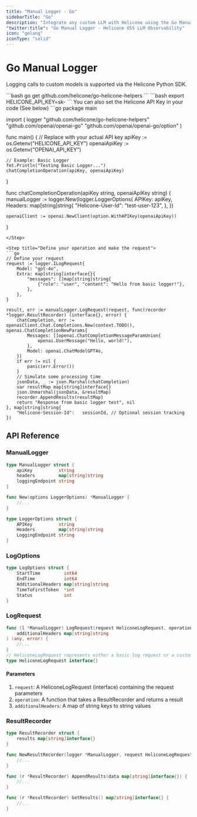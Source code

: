 ```yaml
---
title: "Manual Logger - Go"
sidebarTitle: "Go"
description: "Integrate any custom LLM with Helicone using the Go Manual Logger. Step-by-step guide for Go implementation to connect your proprietary or open-source models."
"twitter:title": "Go Manual Logger - Helicone OSS LLM Observability"
icon: "golang"
iconType: "solid"
---
```


# Go Manual Logger

Logging calls to custom models is supported via the Helicone Python SDK.

<Steps>
  <Step title="Install the Helicone helpers package">
  ```bash
  go get github.com/helicone/go-helicone-helpers
  ```
  </Step>

  <Step title="Set `HELICONE_API_KEY` as an environment variable">
  ```bash
  export HELICONE_API_KEY=sk-<your-api-key>
  ```
  <Info>You can also set the Helicone API Key in your code (See below)</Info>
  </Step>

  <Step title="Create a new HeliconeManualLogger instance">
  ```go
package main

import (
    logger "github.com/helicone/go-helicone-helpers"
    "github.com/openai/openai-go"
    "github.com/openai/openai-go/option"
)

func main() {
// Replace with your actual API key
apiKey := os.Getenv("HELICONE_API_KEY")
openaiApiKey := os.Getenv("OPENAI_API_KEY")

    // Example: Basic Logger
    fmt.Println("Testing Basic Logger...")
    chatCompletionOperation(apiKey, openaiApiKey)

}

func chatCompletionOperation(apiKey string, openaiApiKey string) {
manualLogger := logger.New(logger.LoggerOptions{
APIKey: apiKey,
Headers: map[string]string{
"Helicone-User-Id": "test-user-123",
},
})

    openaiClient := openai.NewClient(option.WithAPIKey(openaiApiKey))

}

````
</Step>

<Step title="Define your operation and make the request">
```go
// Define your request
request := logger.ILogRequest{
    Model: "gpt-4o",
    Extra: map[string]interface{}{
        "messages": []map[string]string{
            {"role": "user", "content": "Hello from basic logger!"},
        },
    },
}

result, err := manualLogger.LogRequest(request, func(recorder *logger.ResultRecorder) (interface{}, error) {
    chatCompletion, err := openaiClient.Chat.Completions.New(context.TODO(), openai.ChatCompletionNewParams{
        Messages: []openai.ChatCompletionMessageParamUnion{
            openai.UserMessage("Hello, world!"),
        },
        Model: openai.ChatModelGPT4o,
    })
    if err != nil {
        panic(err.Error())
    }
    // Simulate some processing time
    jsonData, _ := json.Marshal(chatCompletion)
    var resultMap map[string]interface{}
    json.Unmarshal(jsonData, &resultMap)
    recorder.AppendResults(resultMap)
    return "Response from basic logger test", nil
}, map[string]string{
    "Helicone-Session-Id":   sessionId, // Optional session tracking
})
````

  </Step>
</Steps>

## API Reference

### ManualLogger

```go
type ManualLogger struct {
	apiKey          string
	headers         map[string]string
	loggingEndpoint string
}

func New(options LoggerOptions) *ManualLogger {
    //...
}

type LoggerOptions struct {
	APIKey          string
	Headers         map[string]string
	LoggingEndpoint string
}
```

### LogOptions

```go
type LogOptions struct {
	StartTime         int64
	EndTime           int64
	AdditionalHeaders map[string]string
	TimeToFirstToken  *int
	Status            int
}
```

### LogRequest

```go
func (l *ManualLogger) LogRequest(request HeliconeLogRequest, operation func(*ResultRecorder) (any, error),
    additionalHeaders map[string]string
) (any, error) {
    //...
}
// HeliconeLogRequest represents either a basic log request or a custom event request
type HeliconeLogRequest interface{}
```

#### Parameters

1. `request`: A HeliconeLogRequest (interface) containing the request parameters
2. `operation`: A function that takes a ResultRecorder and returns a result
3. `additionalHeaders`: A map of string keys to string values

### ResultRecorder

```go
type ResultRecorder struct {
	results map[string]interface{}
}

func NewResultRecorder(logger *ManualLogger, request HeliconeLogRequest) *ResultRecorder {
    //...
}

func (r *ResultRecorder) AppendResults(data map[string]interface{}) {
    //...
}

func (r *ResultRecorder) GetResults() map[string]interface{} {
    //...
}
```
